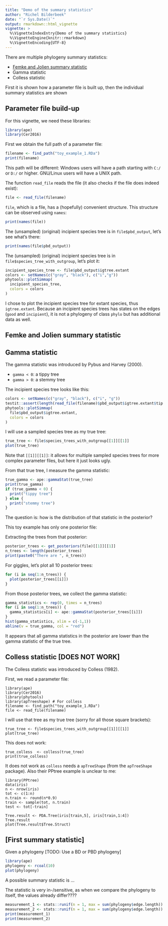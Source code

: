 ```yaml
---
title: "Demo of the summary statistics"
author: "Richel Bilderbeek"
date: "`r Sys.Date()`"
output: rmarkdown::html_vignette
vignette: >
  %\VignetteIndexEntry{Demo of the summary statistics}
  %\VignetteEngine{knitr::rmarkdown}
  %\VignetteEncoding{UTF-8}
---
```


There are multiple phylogeny summary statistics:

 * [Femke and Jolien summary statistic]
 * Gamma statistic
 * Colless statistic
 
First it is shown how a parameter file is built up, then 
the individual summary statistics are shown

## Parameter file build-up

For this vignette, we need these libraries:

```r
library(ape)
library(Cer2016)
```

First we obtain the full path of a parameter file:

```r
filename <- find_path("toy_example_1.RDa")
print(filename)
```

This path will be different: Windows users will have a path starting
with `C:/` or `D:/` or higher. GNU/Linux users will have a UNIX
path.

The function `read_file` reads the file (it also checks
if the file does indeed exist):

```r
file <- read_file(filename)
```

`file`, which is a file, has a (hopefully) convenient structure.
This structure can be observed using `names`:

```r
print(names(file))
```

The (unsampled) (original) incipient species tree is 
in `file$pbd_output`, let's see what's there:

```r
print(names(file$pbd_output))
```

The (unsampled) (original) incipient species tree is 
in `file$species_tree_with_outgroup`, let's plot it:

```r
incipient_species_tree <- file$pbd_output$igtree.extant
colors <- setNames(c("gray", "black"), c("i","g"))
phytools::plotSimmap(
  incipient_species_tree, 
  colors = colors
)
```

I chose to plot the incipient species tree for extant
species, thus `igtree.extant`. Because an incipient
species trees has states on the edges (`good` and
`incipient`), it is not a phylogeny of class `phylo`
but has additional data as well. 

## Femke and Jolien summary statistic

## Gamma statistic

The gamma statistic was introduced by Pybus and Harvey (2000).

 * `gamma < 0`: a tippy tree
 * `gamma > 0`: a stemmy tree

The incipient species tree looks like this:

```r
colors <- setNames(c("gray", "black"), c("i", "g"))
testit::assert(length(read_file(filename)$pbd_output$igtree.extant$tip.label) > 0)
phytools::plotSimmap(
  file$pbd_output$igtree.extant, 
  colors = colors
)
```

I will use a sampled species tree as my true tree:

```r
true_tree <- file$species_trees_with_outgroup[[1]][[1]]
plot(true_tree)
```

Note that `[[1]][[1]]`: it allows for multiple sampled species trees
for more complex parameter files, but here it just looks ugly.

From that true tree, I measure the gamma statistic:

```r
true_gamma <- ape::gammaStat(true_tree)
print(true_gamma)
if (true_gamma < 0) {
  print("tippy tree")
} else {
  print("stemmy tree")
}  
```

The question is: how is the distribution of that statistic in the posterior?

This toy example has only one posterior file:


Extracting the trees from that posterior:

```r
posterior_trees <- get_posteriors(file)[[1]][[1]]
n_trees <- length(posterior_trees)
print(paste0("There are ", n_trees))
```

For giggles, let's plot all 10 posterior trees:

```r
for (i in seq(1:n_trees)) {
  plot(posterior_trees[[i]])
}
```

From those posterior trees, we collect the gamma statistic:

```r
gamma_statistics <- rep(0, times = n_trees)
for (i in seq(1:n_trees)) {
  gamma_statistics[i] <- ape::gammaStat(posterior_trees[[i]])
}
hist(gamma_statistics, xlim = c(-1,1))
abline(v = true_gamma, col = "red")
```

It appears that all gamma statistics in the posterior are lower than the gamma statistic
of the true tree.

## Colless statistic [DOES NOT WORK]

The Colless statistic was introduced by Colless (1982).

First, we read a parameter file:

```
library(ape)
library(Cer2016)
library(phytools)
library(apTreeshape) # For colless
filename <- find_path("toy_example_1.RDa")
file <- read_file(filename)
```

I will use that tree as my true tree (sorry for all those square
brackets):

```
true_tree <- file$species_trees_with_outgroup[[1]][[1]]
plot(true_tree)
```

This does not work:

```
true_colless  <- colless(true_tree)
print(true_colless)
```

It does not work as `colless` needs a `apTreeShape` (from the `apTreeShape`
package). Also their PPtree example is unclear to me:

```
library(PPtree)
data(iris)
n <- nrow(iris)
tot <- c(1:n)
n.train <- round(n*0.9)
train <- sample(tot, n.train)
test <- tot[-train]
 
Tree.result <- PDA.Tree(iris[train,5], iris[train,1:4])
Tree.result
plot(Tree.result$Tree.Struct)
```

## [First summary statistic]

Given a phylogeny [TODO: Use a BD or PBD phylogeny]

```r
library(ape)
phylogeny <- rcoal(10)
plot(phylogeny)
```

A possible summary statistic is ...

The statistic is very in-/sensitive, as when we compare the phylogeny
to itself, the values already differ????

```r
measurement_1 <- stats::runif(n = 1, max = sum(phylogeny$edge.length))
measurement_2 <- stats::runif(n = 1, max = sum(phylogeny$edge.length))
print(measurement_1)
print(measurement_2)
```






